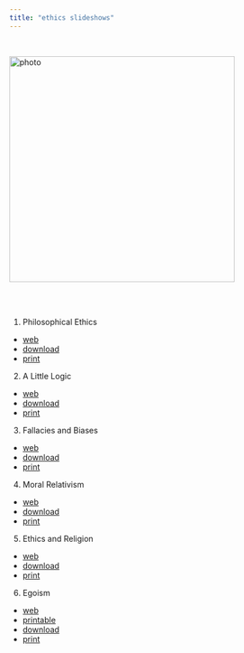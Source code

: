 ```yaml
---
title: "ethics slideshows"
---
```


<br>

![photo](img/001.jpg){class="photo" width=400px}\


<br><br>

1. Philosophical Ethics
- [web](01-introduction.html)
- [download](./pdf/01-introduction.pdf)
- [print](./pdf/01-introduction-print.pdf)
2. A Little Logic
- [web](02-logic.html)
- [download](./pdf/02-logic.pdf)
- [print](./pdf/02-logic-print.pdf)
3. Fallacies and Biases
- [web](03-fallacies.html)
- [download](./pdf/03-fallacies.pdf)
- [print](./pdf/03-fallacies-print.pdf)
4. Moral Relativism
- [web](04-relativism.html)
- [download](./pdf/04-relativism.pdf)
- [print](./pdf/04-relativism-print.pdf)
5. Ethics and Religion
- [web](05-religion.html)
- [download](./pdf/05-religion.pdf)
- [print](./pdf/05-religion-print.pdf)
6. Egoism
- [web](06-egoism.html)
- [printable](06-print.html)
- [download](./pdf/06-egoism.pdf)
- [print](./pdf/05-egoism-print.pdf)
